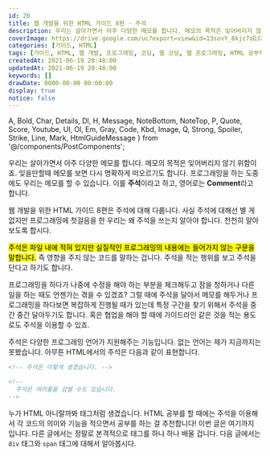 ```yaml
---
id: 20
title: 웹 개발을 위한 HTML 가이드 8편 - 주석
description: 우리는 살아가면서 아주 다양한 메모를 합니다. 메모의 목적은 잊어버리지 않기 위함이죠. 잊을만할때 메모를 보면 다시 명확하게 떠오르기도 합니다. 프로그래밍을 하는 도중에도 우리는 메모를 할 수 있습니다. 이를 주석이라고 표현합니다. 영어로는 Comment라고 합니다. 주석은 파일 내에 적혀 있지만 실질적인 프로그래밍의 내용에는 들어가지 않는 구문을 말합니다. 즉 영향을 주지 않는 코드를 말하는 겁니다. 주석을 적는 행위를 보고 주석을 단다고 하기도 합니다.
coverImage: https://drive.google.com/uc?export=view&id=13sovY_8kjz7oDJXg9qBpuudA68_WIdmR
categories: [가이드, HTML]
tags: [가이드, HTML, 웹 개발, 프로그래밍, 코딩, 웹 코딩, 웹 프로그래밍, HTML 공부하기, HTML 초보, 주석]
createdAt: 2021-06-19 20:48:00
updatedAt: 2021-06-19 20:48:00
keywords: []
drawDate: 0000-00-00 00:00:00
display: true
notice: false
---
```


  A, Bold, Char, Details, Dl, H, Message, NoteBottom, NoteTop, P,
  Quote, Score, Youtube, Ul, Ol, Em, Gray, Code, Kbd, Image,
  Q, Strong, Spoiler, Strike, Line, Mark, HtmlGuideMessage
} from '@/components/PostComponents';

<HtmlGuideMessage />

<P>우리는 살아가면서 아주 다양한 메모를 합니다. 메모의 목적은 잊어버리지 않기 위함이죠. 잊을만할때 메모를 보면 다시 명확하게 떠오르기도 합니다. <Bold>프로그래밍을 하는 도중에도 우리는 메모를 할 수 있습니다.</Bold> 이를 <Strong>주석</Strong>이라고 하고, 영어로는 <Strong>Comment</Strong>라고 합니다.</P>

웹 개발을 위한 HTML 가이드 8편은 주석에 대해 다룹니다. 사실 주석에 대해선 별 게 없지만 프로그래밍에 첫걸음을 한 우리는 왜 주석을 쓰는지 알아야 합니다. 천천히 알아보도록 합시다.

<P><Mark>주석은 파일 내에 적혀 있지만 실질적인 프로그래밍의 내용에는 들어가지 않는 구문을 말합니다.</Mark> 즉 영향을 주지 않는 코드를 말하는 겁니다. 주석을 적는 행위를 보고 주석을 단다고 하기도 합니다.</P>

<P>프로그래밍을 하다가 나중에 수정을 해야 하는 부분을 체크해두고 잠을 청하거나 다른 일을 하는 때도 언젠가는 겪을 수 있겠죠? 그럴 때에 주석을 달아서 메모를 해두거나 프로그래밍을 하다보면 복잡하게 진행될 때가 있는데 특정 구간을 찾기 위해서 주석을 중간 중간 달아두기도 합니다. 혹은 협업을 해야 할 때에 가이드라인 같은 것을 적는 용도로도 주석을 이용할 수 있죠.</P>

주석은 다양한 프로그래밍 언어가 지원해주는 기능입니다. 없는 언어는 제가 지금까지는 못봤습니다. 아무튼 HTML에서의 주석은 다음과 같이 표현합니다.

```html
<!-- 주석은 이렇게 생겼습니다. -->

<!--
  주석은 여러줄을 감쌀 수도 있습니다.
-->
```

<P>누가 HTML 아니랄까봐 태그처럼 생겼습니다. <Bold>HTML 공부를 할 때에는 주석을 이용해서 각 코드의 의미와 기능을 적으면서 공부를 하는 걸 추천합니다!</Bold> 이번 글은 여기까지 입니다. 다른 글에서는 정말로 본격적으로 태그를 하나 하나 배울 겁니다. 다음 글에서는 <Code>div</Code> 태그와 <Code>span</Code> 태그에 대해서 알아봅시다.</P>
